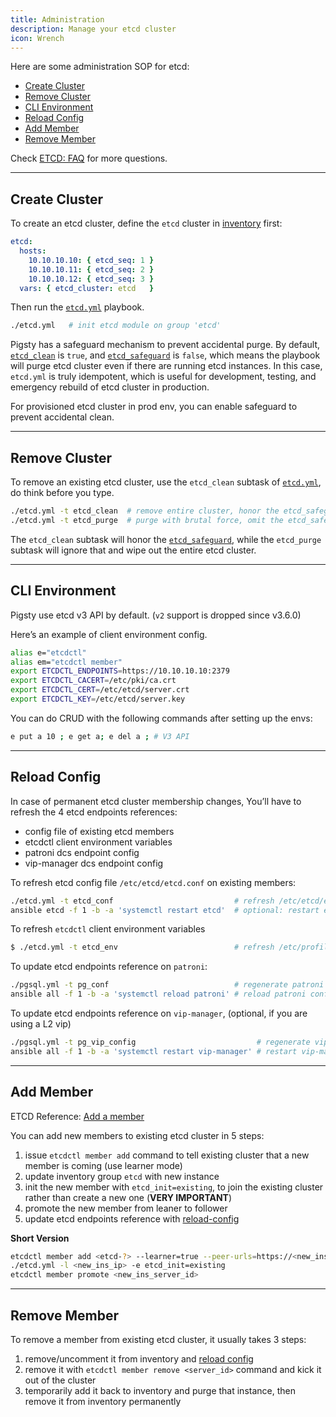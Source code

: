 ```yaml
---
title: Administration
description: Manage your etcd cluster
icon: Wrench
---
```



Here are some administration SOP for etcd:

- [Create Cluster](#create-cluster)
- [Remove Cluster](#remove-cluster)
- [CLI Environment](#cli-environment)
- [Reload Config](#reload-config)
- [Add Member](#add-member)
- [Remove Member](#remove-member)

Check [ETCD: FAQ](/etcd/faq) for more questions.


------

## Create Cluster

To create an etcd cluster, define the `etcd` cluster in [inventory](/config/inventory) first:

```yaml
etcd:
  hosts:
    10.10.10.10: { etcd_seq: 1 }
    10.10.10.11: { etcd_seq: 2 }
    10.10.10.12: { etcd_seq: 3 }
  vars: { etcd_cluster: etcd   }
```

Then run the [`etcd.yml`](/etcd/playbook/#etcdyml) playbook.

```bash
./etcd.yml   # init etcd module on group 'etcd'
```

Pigsty has a safeguard mechanism to prevent accidental purge. By default, [`etcd_clean`](/etcd/param#etcd_clean) is `true`, and [`etcd_safeguard`](/etcd/param#etcd_safeguard) is `false`,
which means the playbook will purge etcd cluster even if there are running etcd instances. In this case, `etcd.yml` is truly idempotent,
which is useful for development, testing, and emergency rebuild of etcd cluster in production.

For provisioned etcd cluster in prod env, you can enable safeguard to prevent accidental clean.



------

## Remove Cluster

To remove an existing etcd cluster, use the `etcd_clean` subtask of [`etcd.yml`](/etcd/playbook/#etcdyml), do think before you type.

```bash
./etcd.yml -t etcd_clean  # remove entire cluster, honor the etcd_safeguard
./etcd.yml -t etcd_purge  # purge with brutal force, omit the etcd_safeguard
```

The `etcd_clean` subtask will honor the [`etcd_safeguard`](/etcd/param#etcd_safeguard), while the `etcd_purge` subtask will ignore that and wipe out the entire etcd cluster.




------

## CLI Environment

Pigsty use etcd v3 API by default. (`v2` support is dropped since v3.6.0)

Here’s an example of client environment config.

```bash
alias e="etcdctl"
alias em="etcdctl member"
export ETCDCTL_ENDPOINTS=https://10.10.10.10:2379
export ETCDCTL_CACERT=/etc/pki/ca.crt
export ETCDCTL_CERT=/etc/etcd/server.crt
export ETCDCTL_KEY=/etc/etcd/server.key
```

You can do CRUD with the following commands after setting up the envs:

```bash
e put a 10 ; e get a; e del a ; # V3 API
```



------

## Reload Config

In case of permanent etcd cluster membership changes, You’ll have to refresh the 4 etcd endpoints references:

- config file of existing etcd members
- etcdctl client environment variables
- patroni dcs endpoint config
- vip-manager dcs endpoint config

To refresh etcd config file `/etc/etcd/etcd.conf` on existing members:

```bash
./etcd.yml -t etcd_conf                           # refresh /etc/etcd/etcd.conf with latest status
ansible etcd -f 1 -b -a 'systemctl restart etcd'  # optional: restart etcd
```

To refresh `etcdctl` client environment variables

```bash
$ ./etcd.yml -t etcd_env                          # refresh /etc/profile.d/etcdctl.sh
```

To update etcd endpoints reference on `patroni`:

```bash
./pgsql.yml -t pg_conf                            # regenerate patroni config
ansible all -f 1 -b -a 'systemctl reload patroni' # reload patroni config
```

To update etcd endpoints reference on `vip-manager`, (optional, if you are using a L2 vip)

```bash
./pgsql.yml -t pg_vip_config                           # regenerate vip-manager config
ansible all -f 1 -b -a 'systemctl restart vip-manager' # restart vip-manager to use new config
```




------

## Add Member

ETCD Reference: [Add a member](https://etcd.io/docs/v3.6/op-guide/runtime-configuration/#add-a-new-member)

You can add new members to existing etcd cluster in 5 steps:

1. issue `etcdctl member add` command to tell existing cluster that a new member is coming (use learner mode)
2. update inventory group `etcd` with new instance
3. init the new member with `etcd_init=existing`, to join the existing cluster rather than create a new one (**VERY IMPORTANT**)
4. promote the new member from leaner to follower
5. update etcd endpoints reference with [reload-config](#reload-config)

**Short Version**

```bash
etcdctl member add <etcd-?> --learner=true --peer-urls=https://<new_ins_ip>:2380
./etcd.yml -l <new_ins_ip> -e etcd_init=existing
etcdctl member promote <new_ins_server_id>
```


------

## Remove Member

To remove a member from existing etcd cluster, it usually takes 3 steps:

1. remove/uncomment it from inventory and [reload config](#reload-config)
2. remove it with `etcdctl member remove <server_id>` command and kick it out of the cluster
3. temporarily add it back to inventory and purge that instance, then remove it from inventory permanently

